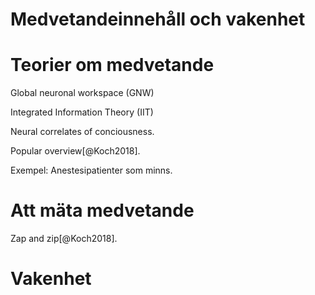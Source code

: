 # Medvetandeinnehåll och vakenhet

# Teorier om medvetande

Global neuronal workspace (GNW)

Integrated Information Theory (IIT)

Neural correlates of conciousness.

Popular overview[@Koch2018].

Exempel: Anestesipatienter som minns.

# Att mäta medvetande

Zap and zip[@Koch2018].

# Vakenhet




